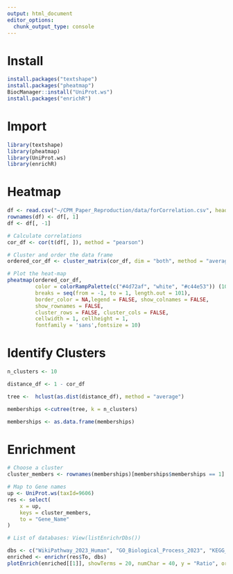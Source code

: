 ```yaml
---
output: html_document
editor_options: 
  chunk_output_type: console
---
```


# Install
```r
install.packages("textshape")
install.packages("pheatmap")
BiocManager::install("UniProt.ws")
install.packages("enrichR")
```

# Import

```r
library(textshape)
library(pheatmap)
library(UniProt.ws)
library(enrichR)
```

# Heatmap

```r
df <- read.csv("~/CPM_Paper_Reproduction/data/forCorrelation.csv", header = TRUE)
rownames(df) <- df[, 1]
df <- df[, -1]

# Calculate correlations
cor_df <- cor(t(df[, ]), method = "pearson")

# Cluster and order the data frame
ordered_cor_df <- cluster_matrix(cor_df, dim = "both", method = "average")

# Plot the heat-map
pheatmap(ordered_cor_df,
         color = colorRampPalette(c("#4d72af", "white", "#c44e53")) (101),
         breaks = seq(from = -1, to = 1, length.out = 101),
         border_color = NA,legend = FALSE, show_colnames = FALSE, 
         show_rownames = FALSE,
         cluster_rows = FALSE, cluster_cols = FALSE,
         cellwidth = 1, cellheight = 1,
         fontfamily = 'sans',fontsize = 10)
```

# Identify Clusters

```r
n_clusters <- 10

distance_df <- 1 - cor_df

tree <-  hclust(as.dist(distance_df), method = "average")

memberships <-cutree(tree, k = n_clusters)

memberships <- as.data.frame(memberships)
```

# Enrichment

```r
# Choose a cluster
cluster_members <- rownames(memberships)[memberships$memberships == 1]

# Map to Gene names
up <- UniProt.ws(taxId=9606)
res <- select(
    x = up,
    keys = cluster_members,
    to = "Gene_Name"
)

# List of databases: View(listEnrichrDbs())

dbs <- c("WikiPathway_2023_Human", "GO_Biological_Process_2023", "KEGG_2021_Human")
enriched <- enrichr(res$To, dbs)
plotEnrich(enriched[[1]], showTerms = 20, numChar = 40, y = "Ratio", orderBy = "P.value")
```
